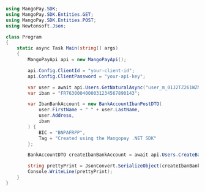 ```csharp .NET 
using MangoPay.SDK;
using MangoPay.SDK.Entities.GET;
using MangoPay.SDK.Entities.POST;
using Newtonsoft.Json;

class Program
{
    static async Task Main(string[] args)
    {
        MangoPayApi api = new MangoPayApi();

        api.Config.ClientId = "your-client-id";
        api.Config.ClientPassword = "your-api-key";

        var user = await api.Users.GetNaturalAsync("user_m_01J2TZ261WZNDM0ZDRWGDYA4GN");
        var iban = "FR7630004000031234567890143";

        var IbanBankAccount = new BankAccountIbanPostDTO(
            user.FirstName + " " + user.LastName, 
            user.Address, 
            iban
        ) {
            BIC = "BNPAFRPP",
            Tag = "Created using the Mangopay .NET SDK"
        };

        BankAccountDTO createIbanBankAccount = await api.Users.CreateBankAccountIbanAsync(user.Id, IbanBankAccount);

        string prettyPrint = JsonConvert.SerializeObject(createIbanBankAccount, Formatting.Indented);
        Console.WriteLine(prettyPrint);
	}
}
```
